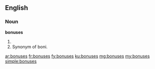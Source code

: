 ==English==

===Noun===
'''bonuses'''

# {{plural of|bonus}}
# Synonym of boni.

[[ar:bonuses]]
[[fr:bonuses]]
[[fy:bonuses]]
[[ku:bonuses]]
[[mg:bonuses]]
[[my:bonuses]]
[[simple:bonuses]]